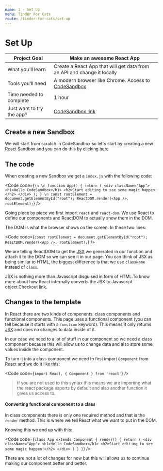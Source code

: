 ```yaml
---
name: 1 - Set Up
menu: Tinder For Cats
route: /tinder-for-cats/set-up
---
```




# Set Up

| Project Goal           |Make an awesome React App                                                                                                                           |
| ------------------------------- | ----------------------------------------------------------------------------------------------------------------------------------------------------------------------------- |
| What you’ll learn | Create a React App that will get data from an API and change it locally                                                                                     |
| Tools you’ll need      | A modern browser like Chrome. Access to [CodeSandbox](https://codesandbox.io) |
| Time needed to complete     | 1 hour                                                                                                                                                                        |
| Just want to try the app?   | [CodeSandbox link](https://codesandbox.io/s/github/SaraVieira/workshop-one-components)                                                                                                                      |

## Create a new Sandbox

We will start from scratch in CodeSandbox so let's start by creating a new React Sandbox and you can do this by clicking [here](https://codesandbox.io/s/new)

## The code

When creating a new Sandbox we get a `index.js` with the following code:

<Code code={`
\n
\n
function App() {
  return (
    <div className="App">
      <h1>Hello CodeSandbox</h1>
      <h2>Start editing to see some magic happen!</h2>
    </div>
  );
}
\n
const rootElement = document.getElementById("root");
ReactDOM.render(<App />, rootElement);
`} />

Going piece by piece we first import `react` and `react-dom`. We use React to define our components and ReactDOM to actually show them in the DOM.

The DOM is what the browser shows on the screen. In these two lines:

<Code code={`
const rootElement = document.getElementById("root");
ReactDOM.render(<App />, rootElement);
`} />

We are telling ReactDOM to get the [JSX](https://reactjs.org/docs/introducing-jsx.html) we generated in our function and attach it to the DOM so we can see it in our page. You can think of JSX as being similar to HTML, the biggest difference is that we use `className` instead of `class`.

JSX is nothing more than Javascript disguised in form of HTML.To know more about how React internally converts the JSX to Javascript object.Checkout [link](https://bit.ly/2RfpnO6).

## Changes to the template

In React there are two kinds of components: class components and functional components. This page uses a functional component (you can tell because it starts with a `function` keyword). This means it only returns [JSX](https://reactjs.org/docs/introducing-jsx.html) and does no changes to data inside of it.

In our case we need to a lot of stuff in our component so we need a class component because this will allow us to change data and also store some values inside the component.

To turn it into a class component we need to first import `Component` from React and we do it like this:

<Code code={`import React, { Component } from 'react'`} />

> If you are not used to this syntax this means we are importing what the react package exports by default and also another function it gives us access to.

#### Converting functional component to a class

In class components there is only one required method and that is the `render` method. This is where we tell React what we want to put in the DOM.

Knowing this we end up with this:

<Code code={`
class App extends Component {
  render() {
    return (
      <div className="App">
        <h1>Hello CodeSandbox</h1>
        <h2>Start editing to see some magic happen!</h2>
      </div>
    )
  }
}
`} />

There are not a lot of changes for now but this will allows us to continue making our component better and better.




